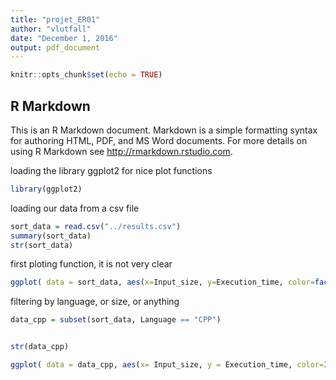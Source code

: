 ```yaml
---
title: "projet_ER01"
author: "vlutfall"
date: "December 1, 2016"
output: pdf_document
---
```


```r
knitr::opts_chunk$set(echo = TRUE)
```

## R Markdown

This is an R Markdown document. Markdown is a simple formatting syntax for authoring HTML, PDF, and MS Word documents. For more details on using R Markdown see <http://rmarkdown.rstudio.com>.

loading the library ggplot2 for nice plot functions
```r
library(ggplot2)
```

loading our data from a csv file
```r
sort_data = read.csv("../results.csv")
summary(sort_data)
str(sort_data)

```

first ploting function, it is not very clear
```r

ggplot( data = sort_data, aes(x=Input_size, y=Execution_time, color=factor(Options))) + geom_point() + scale_x_log10() + scale_y_log10() + facet_wrap(~ Language)
```

filtering by language, or size, or anything
```r

data_cpp = subset(sort_data, Language == "CPP")


str(data_cpp)

ggplot( data = data_cpp, aes(x= Input_size, y = Execution_time, color=Input_name)) + geom_point() + theme_bw() + geom_smooth(method = "loess") + scale_x_log10() + scale_y_log10() + facet_wrap(~ Options) 


```

```r

```

